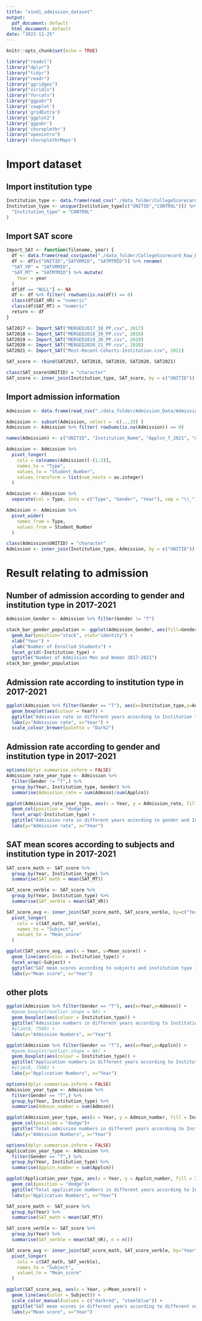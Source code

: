 ```yaml
---
title: "xindi_admission_dataset"
output:
  pdf_document: default
  html_document: default
date: "2022-11-25"
---
```


```r
knitr::opts_chunk$set(echo = TRUE)
```

```r
library("readxl")
library("dplyr")
library("tidyr")
library("readr")
library("ggridges")
library("viridis")
library("forcats")
library("ggpubr")
library('cowplot')
library('gridExtra')
library('ggplot2')
library('ggpubr')
library('choroplethr')
library("openintro")
library('choroplethrMaps')
```

# Import dataset

## Import institution type
```r
Institution_type <- data.frame(read_csv("./data_folder/CollegeScorecard_Raw_Data/Most-Recent-Cohorts-Field-of-Study.csv", show_col_types = FALSE))
Institution_type <- unique(Institution_type[c("UNITID","CONTROL")]) %>% rename(
  "Institution_type" = "CONTROL"
)
```


## Import SAT score
```r
Import_SAT <- function(filename, year) {
  df <- data.frame(read_csv(paste("./data_folder/CollegeScorecard_Raw_Data/", filename, sep=""), show_col_types = FALSE))
  df <- df[c("UNITID","SATVRMID", "SATMTMID")] %>% rename(
  "SAT_VR" = "SATVRMID",
  "SAT_MT" = "SATMTMID") %>% mutate(
    Year = year
  ) 
  df[df == "NULL"] <- NA
  df <- df %>% filter( rowSums(is.na(df)) == 0)
  class(df$SAT_VR) = "numeric"
  class(df$SAT_MT) = "numeric"
  return <- df
}

SAT2017 <- Import_SAT("MERGED2017_18_PP.csv", 2017)
SAT2018 <- Import_SAT("MERGED2018_19_PP.csv", 2018)
SAT2019 <- Import_SAT("MERGED2019_20_PP.csv", 2019)
SAT2020 <- Import_SAT("MERGED2020_21_PP.csv", 2020)
SAT2021 <- Import_SAT("Most-Recent-Cohorts-Institution.csv", 2021)

SAT_score <- rbind(SAT2017, SAT2018, SAT2019, SAT2020, SAT2021)

class(SAT_score$UNITID) = "character"
SAT_score <- inner_join(Institution_type, SAT_score, by = c("UNITID"))
```


## Import admission information
```r
Admission <- data.frame(read_csv("./data_folder/Admission_Data/Admission_2017-2021.csv", show_col_types = FALSE))

Admission <- subset(Admission, select = -c(...33) )
Admission <- Admission %>% filter( rowSums(is.na(Admission)) == 0)

names(Admission) <- c("UNITID", "Institution_Name", "Applcn_T_2021", "Applcn_M_2021", "Applcn_W_2021", "Admssn_T_2021", "Admssn_M_2021", "Admssn_W_2021", "Applcn_T_2020", "Applcn_M_2020", "Applcn_W_2020", "Admssn_T_2020", "Admssn_M_2020", "Admssn_W_2020", "Applcn_T_2019", "Applcn_M_2019", "Applcn_W_2019", "Admssn_T_2019", "Admssn_M_2019", "Admssn_W_2019", "Applcn_T_2018", "Applcn_M_2018", "Applcn_W_2018", "Admssn_T_2018", "Admssn_M_2018", "Admssn_W_2018", "Applcn_T_2017", "Applcn_M_2017", "Applcn_W_2017", "Admssn_T_2017", "Admssn_M_2017", "Admssn_W_2017")

Admission <- Admission %>% 
  pivot_longer(
    cols = colnames(Admission)[-(1:2)], 
    names_to = "Type", 
    values_to = "Student_Number",
    values_transform = list(num_nests = as.integer)
  )

Admission <- Admission %>%
  separate(col = Type, into = c("Type", "Gender", "Year"), sep = "\\_")

Admission <- Admission %>% 
  pivot_wider(
    names_from = Type, 
    values_from = Student_Number
  )

class(Admission$UNITID) = "character"
Admission <- inner_join(Institution_type, Admission, by = c("UNITID"))

```
# Result relating to admission

## Number of admission according to gender and institution type in 2017-2021
```r

Admission_Gender <- Admission %>% filter(Gender != "T")

stack_bar_gender_population <- ggplot(Admission_Gender, aes(fill=Gender, y= Admssn, x=Year)) + 
  geom_bar(position="stack", stat="identity") +
  xlab("Year") +
  ylab("Number of Enrolled Students") +
  facet_grid(~Institution_type) +
  ggtitle("Number of Admission Men and Women 2017-2021") 
stack_bar_gender_population
```

## Admission rate according to institution type in 2017-2021
```r
ggplot(Admission %>% filter(Gender == "T"), aes(x=Institution_type,y=Admssn/Applcn)) +
  geom_boxplot(aes(colour = Year)) +
  ggtitle("Admission rate in different years according to Institution type") +
  labs(y="Admission rate", x="Year") +
  scale_colour_brewer(palette = "Dark2")
```

## Admission rate according to gender and institution type in 2017-2021
```r
options(dplyr.summarise.inform = FALSE)
Admission_rate_year_type <- Admission %>%
  filter(Gender != "T",) %>%
  group_by(Year, Institution_type, Gender) %>%
  summarise(Admission_rate = sum(Admssn)/sum(Applcn))

ggplot(Admission_rate_year_type, aes(x = Year, y = Admission_rate, fill = Gender)) +
  geom_col(position = "dodge")+
  facet_wrap(~Institution_type) +
  ggtitle("Admission rate in different years according to gender and Institution type") +
  labs(y="Admission rate", x="Year")
```

## SAT mean scores according to subjects and institution type in 2017-2021
```r
SAT_score_math <- SAT_score %>%
  group_by(Year, Institution_type) %>%
  summarise(SAT_math = mean(SAT_MT))

SAT_score_verble <- SAT_score %>%
  group_by(Year, Institution_type) %>%
  summarise(SAT_verble = mean(SAT_VR))

SAT_score_avg <- inner_join(SAT_score_math, SAT_score_verble, by=c("Year", "Institution_type")) %>% 
  pivot_longer(
    cols = c(SAT_math, SAT_verble), 
    names_to = "Subject", 
    values_to = "Mean_score"
  )

ggplot(SAT_score_avg, aes(x = Year, y=Mean_score)) +
  geom_line(aes(color = Institution_type)) +
  facet_wrap(~Subject) +
  ggtitle("SAT mean scores according to subjects and institution type in 2017-2021") +
  labs(y="Mean score", x="Year")
```


## other plots
```r
ggplot(Admission %>% filter(Gender == "T"), aes(x=Year,y=Admssn)) +
  #geom_boxplot(outlier.shape = NA) +
  geom_boxplot(aes(colour = Institution_type)) +
  ggtitle("Admission numbers in different years according to Institution type") +
  #ylim(0, 7500) +
  labs(y="Admission Numbers", x="Year")
```
```r
ggplot(Admission %>% filter(Gender == "T"), aes(x=Year,y=Applcn)) +
  #geom_boxplot(outlier.shape = NA) +
  geom_boxplot(aes(colour = Institution_type)) +
  ggtitle("Application numbers in different years according to Institution type") +
  #ylim(0, 7500) +
  labs(y="Application Numbers", x="Year")
```



```r
options(dplyr.summarise.inform = FALSE)
Admission_year_type <- Admission %>%
  filter(Gender == "T",) %>%
  group_by(Year, Institution_type) %>%
  summarise(Admssn_number = sum(Admssn))

ggplot(Admission_year_type, aes(x = Year, y = Admssn_number, fill = Institution_type)) +
  geom_col(position = "dodge")+
  ggtitle("Total admission numbers in different years according to Institution type") +
  labs(y="Admission Numbers", x="Year")
```

```r
options(dplyr.summarise.inform = FALSE)
Application_year_type <- Admission %>%
  filter(Gender == "T",) %>%
  group_by(Year, Institution_type) %>%
  summarise(Applcn_number = sum(Applcn))

ggplot(Application_year_type, aes(x = Year, y = Applcn_number, fill = Institution_type)) +
  geom_col(position = "dodge")+
  ggtitle("Total application numbers in different years according to Institution type") +
  labs(y="Application Numbers", x="Year")
```




```r
SAT_score_math <- SAT_score %>%
  group_by(Year) %>%
  summarise(SAT_math = mean(SAT_MT))

SAT_score_verble <- SAT_score %>%
  group_by(Year) %>%
  summarise(SAT_verble = mean(SAT_VR), n = n())

SAT_score_avg <- inner_join(SAT_score_math, SAT_score_verble, by="Year") %>% 
  pivot_longer(
    cols = c(SAT_math, SAT_verble), 
    names_to = "Subject", 
    values_to = "Mean_score"
  )

ggplot(SAT_score_avg, aes(x = Year, y=Mean_score)) +
  geom_line(aes(color = Subject)) +
  scale_color_manual(values = c("darkred", "steelblue")) +
  ggtitle("SAT mean scores in different years according to different subjects") +
  labs(y="Mean score", x="Year")


```




